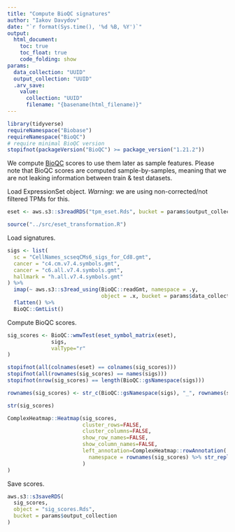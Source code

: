 ```yaml
---
title: "Compute BioQC signatures"
author: "Iakov Davydov"
date: "`r format(Sys.time(), '%d %B, %Y')`"
output:
  html_document:
    toc: true
    toc_float: true
    code_folding: show
params:
  data_collection: "UUID"
  output_collection: "UUID"
  .arv_save:
    value:
      collection: "UUID"
      filename: "{basename(html_filename)}"
---
```


```r
library(tidyverse)
requireNamespace("Biobase")
requireNamespace("BioQC")
# require minimal BioQC version
stopifnot(packageVersion("BioQC") >= package_version("1.21.2"))
```

We compute [BioQC](https://www.bioconductor.org/packages/release/bioc/html/BioQC.html) scores
to use them later as sample features. Please note that BioQC scores are computed sample-by-samples,
meaning that we are not leaking information between train & test datasets.

Load ExpressionSet object. *Warning*: we are using non-corrected/not filtered TPMs for this.
```r
eset <- aws.s3::s3readRDS("tpm_eset.Rds", bucket = params$output_collection)
```

```r
source("../src/eset_transformation.R")
```


Load signatures.
```r
sigs <- list(
  sc = "CellNames_scseqCMs6_sigs_for_Cd8.gmt",
  cancer = "c4.cm.v7.4.symbols.gmt",
  cancer = "c6.all.v7.4.symbols.gmt",
  hallmark = "h.all.v7.4.symbols.gmt"
) %>%
  imap(~ aws.s3::s3read_using(BioQC::readGmt, namespace = .y,
                              object = .x, bucket = params$data_collection)) %>%
  flatten() %>%
  BioQC::GmtList()
```

Compute BioQC scores.
```r
sig_scores <- BioQC::wmwTest(eset_symbol_matrix(eset),
              sigs,
              valType="r"
)

stopifnot(all(colnames(eset) == colnames(sig_scores)))
stopifnot(all(rownames(sig_scores) == names(sigs)))
stopifnot(nrow(sig_scores) == length(BioQC::gsNamespace(sigs)))

rownames(sig_scores) <- str_c(BioQC::gsNamespace(sigs), "_", rownames(sig_scores))

str(sig_scores)
```

```r
ComplexHeatmap::Heatmap(sig_scores,
                        cluster_rows=FALSE,
                        cluster_columns=FALSE,
                        show_row_names=FALSE,
                        show_column_names=FALSE,
                        left_annotation=ComplexHeatmap::rowAnnotation(
                          namespace = rownames(sig_scores) %>% str_replace("_.*", "")
                        )
)
```


Save scores.
```r
aws.s3::s3saveRDS(
  sig_scores,
  object = "sig_scores.Rds",
  bucket = params$output_collection
)
```


